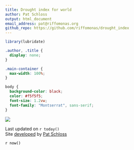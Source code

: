 ```yaml
---
title: Drought index for world
author: Pat Schloss
output: html_document
email_address: pat@riffomonas.org
github_repo: https://github.com/riffomonas/drought_index
---
```


<link rel="preconnect" href="https://fonts.googleapis.com">
<link rel="preconnect" href="https://fonts.gstatic.com" crossorigin>
<link href="https://fonts.googleapis.com/css2?family=Montserrat&display=swap" rel="stylesheet">


```r
library(lubridate)
```

```css
.author, .title {
  display: none;
}

.main-container {
  max-width: 100%;
}

body {
  background-color: black;
  color: #f5f5f5;
  font-size: 1.2vw;
  font-family: "Montserrat", sans-serif;
}
```

![](visuals/world_drought.png)


Last updated on `r today()`  
Site [developed](`r rmarkdown::metadata$github_repo`) by [Pat Schloss](mailto:`r rmarkdown::metadata$email_address`)

<p style="color: black">`r now()`</p>